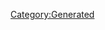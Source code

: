 {{Texts/Music
 |ID=68
 |MusicName=ワルキューレがとまらない
 |OfficialName=ワルキューレがとまらない
 |VocalName=ワルキューレ　美雲ΔJUNNA フレイアΔ鈴木みのり カナメΔ安野希世乃 レイナΔ東山奈央 マキナΔ西田望見
 |VocalNameLF=ワルキューレ　美雲ΔJUNNA　フレイアΔ鈴木みのり
カナメΔ安野希世乃　レイナΔ東山奈央　マキナΔ西田望見
 |Description=作品：マクロスΔ

歌手：ワルキューレ
　　　美雲ΔJUNNA　フレイアΔ鈴木みのり
　　　カナメΔ安野希世乃　レイナΔ東山奈央
　　　マキナΔ西田望見

作詞：唐沢美帆、加藤裕介
作曲：加藤裕介
 |BuyURL=https://recochoku.jp/song/S1004034569/
 |StoryDesc=戦術音楽ユニットとして結成されて以来、多くの試練を
乗り越えて活動を続けてきたワルキューレ。

たくさんの人の想いを背負って歌っている彼女たち。
日々成長を続け、とどまることを知らないその歌声は、
今日も銀河中の人々の心に響き続けている。
 |StoryTitle=「ワルキューレを最高にいいグループにしてやろうって」
 |BannerId=0
 |AnmStoreURL=
}}
[[Category:Generated]]
